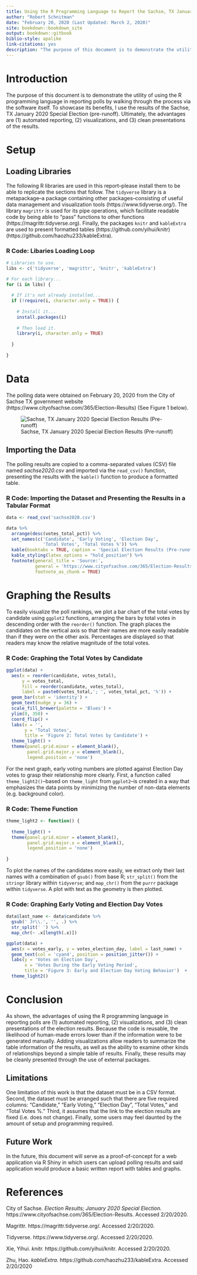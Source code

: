 ```yaml
---
title: Using the R Programming Language to Report the Sachse, TX January 2020 Special Election Pre-runoff Results
author: "Robert Schnitman"
date: "February 20, 2020 (Last Updated: March 2, 2020)"
site: bookdown::bookdown_site
output: bookdown::gitbook
biblio-style: apalike
link-citations: yes
description: "The purpose of this document is to demonstrate the utility of using the R programming language in reporting polls by walking through the process via the software itself." 
---
```


# Introduction {-#index}

The purpose of this document is to demonstrate the utility of using the R programming language in reporting polls by walking through the process via the software itself. To showcase its benefits, I use the results of the Sachse, TX January 2020 Special Election (pre-runoff). Ultimately, the advantages are (1) automated reporting, (2) visualizations, and (3) clean presentations of the results.

# Setup

## Loading Libraries

The following R libraries are used in this report--please install them to be able to replicate the sections that follow. The `tidyverse` library is a metapackage--a package containing other packages--consisting of useful data management and visualization tools (https://www.tidyverse.org/). The library `magrittr` is used for its pipe operations, which facilitate readable code by being able to "pass" functions to other functions (https://magrittr.tidyverse.org). Finally, the packages `knitr` and `kableExtra` are used to present formatted tables (https://github.com/yihui/knitr) (https://github.com/haozhu233/kableExtra).

### R Code: Libaries Loading Loop
```r
# Libraries to use.
libs <- c('tidyverse', 'magrittr', 'knitr', 'kableExtra')

# For each library...
for (i in libs) { 
  
  # If it's not already installed...
  if (!require(i, character.only = TRUE)) { 
    
    # Install it...
    install.packages(i) 
    
    # Then load it.
    library(i, character.only = TRUE)  
    
  }
  
}
```

# Data

The polling data were obtained on February 20, 2020 from the City of Sachse TX government website (https://www.cityofsachse.com/365/Election-Results) (See Figure 1 below).

![Sachse, TX January 2020 Special Election Results (Pre-runoff)](sachse2020.png "Results")

## Importing the Data

The polling results are copied to a comma-separated values (CSV) file named *sachse2020.csv* and imported via the `read_csv()` function, presenting the results with the `kable()` function to produce a formatted table.

### R Code: Importing the Dataset and Presenting the Results in a Tabular Format
```r
data <- read_csv('sachse2020.csv')

data %>%
  arrange(desc(votes_total_pct)) %>%
  set_names(c('Candidate', 'Early Voting', 'Election Day', 
              'Total Votes', 'Total Votes %')) %>%
  kable(booktabs = TRUE, caption = 'Special Election Results (Pre-runoff)', linesep = '') %>%
  kable_styling(latex_options = "hold_position") %>%
  footnote(general_title = 'Source:',
           general = 'https://www.cityofsachse.com/365/Election-Results',
           footnote_as_chunk = TRUE)
```



# Graphing the Results

To easily visualize the poll rankings, we plot a bar chart of the total votes by candidate using `ggplot2` functions, arranging the bars by total votes in descending order with the `reorder()` function. The graph places the candidates on the vertical axis so that their names are more easily readable than if they were on the other axis. Percentages are displayed so that readers may know the relative magnitude of the total votes.

### R Code: Graphing the Total Votes by Candidate
```r
ggplot(data) + 
  aes(x = reorder(candidate, votes_total), 
      y = votes_total, 
      fill = reorder(candidate, votes_total),
      label = paste0(votes_total,'; ', votes_total_pct, '%')) + 
  geom_bar(stat = 'identity') + 
  geom_text(nudge_y = 36) +
  scale_fill_brewer(palette = 'Blues') + 
  ylim(0, 350) + 
  coord_flip() + 
  labs(x = '',
       y = 'Total Votes',
       title = 'Figure 2: Total Votes by Candidate') +
  theme_light() + 
  theme(panel.grid.minor = element_blank(),
        panel.grid.major.y = element_blank(),
        legend.position = 'none')

```

For the next graph, early voting numbers are plotted against Election Day votes to grasp their relationship more clearly. First, a function called `theme_light2()`--based on `theme_light` from `ggplot2`--is created in a way that emphasizes the data points by minimizing the number of non-data elements (e.g. background color).

### R Code: Theme Function
```r
theme_light2 <- function() {
  
  theme_light() + 
  theme(panel.grid.minor = element_blank(),
        panel.grid.major.x = element_blank(),
        legend.position = 'none')
  
}
```

To plot the names of the candidates more easily, we extract only their last names with a combination of `gsub()` from base R; `str_split()` from the `stringr` library within `tidyverse`; and `map_chr()` from the `purrr` package within `tidyverse`. A plot with text as the geometry is then plotted.



### R Code: Graphing Early Voting and Election Day Votes
```r
data$last_name <- data$candidate %>%
  gsub(' Jr\\.', '', .) %>%
  str_split(' ') %>% 
  map_chr(~ .x[length(.x)])

ggplot(data) + 
  aes(x = votes_early, y = votes_election_day, label = last_name) + 
  geom_text(col = 'cyan4', position = position_jitter()) + 
  labs(y = 'Votes on Election Day',
       x = 'Votes During the Early Voting Period',
       title = 'Figure 3: Early and Election Day Voting Behavior')  +
  theme_light2()
```


# Conclusion

As shown, the advantages of using the R programming language in reporting polls are (1) automated reporting, (2) visualizations, and (3) clean presentations of the election results. Because the code is reusable, the likelihood of human-made errors lower than if the information were to be generated manually. Adding visualizations allow readers to summarize the table information of the results, as well as the ability to examine other kinds of relationships beyond a simple table of results. Finally, these results may be cleanly presented through the use of external packages. 

## Limitations
One limitation of this work is that the dataset must be in a CSV format. Second, the dataset must be arranged such that there are five required columns: "Candidate," "Early Voting," "Election Day", "Total Votes," and "Total Votes %." Third, it assumes that the link to the election results are fixed (i.e. does not change). Finally, some users may feel daunted by the amount of setup and programming required.

## Future Work
In the future, this document will serve as a proof-of-concept for a web application via R Shiny in which users can upload polling results and said application would produce a basic written report with tables and graphs.



# References {-}

City of Sachse. *Election Results; January 2020 Special Election.* https://www.cityofsachse.com/365/Election-Results. Accessed 2/20/2020.

Magrittr. https://magrittr.tidyverse.org/. Accessed 2/20/2020.

Tidyverse. https://www.tidyverse.org/. Accessed 2/20/2020.

Xie, Yihui. *knitr.* https://github.com/yihui/knitr. Accessed 2/20/2020.

Zhu, Hao. *kableExtra.* https://github.com/haozhu233/kableExtra. Accessed 2/20/2020